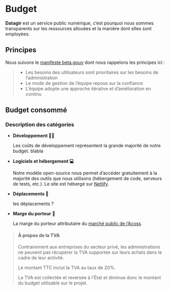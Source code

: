 
# Budget

**Datagir** est un service public numérique, c’est pourquoi nous
sommes transparents sur les ressources allouées et la manière dont elles sont
employées.

## Principes

Nous suivons le [manifeste beta.gouv](https://beta.gouv.fr/approche/manifeste)
dont nous rappelons les principes ici&nbsp;:

> - Les besoins des utilisateurs sont prioritaires sur les besoins de l’administration
> - Le mode de gestion de l’équipe repose sur la confiance
> - L’équipe adopte une approche itérative et d’amélioration en continu

## Budget consommé

<SelectYear />

### Description des catégories

- **Développement 👨‍💻**

  Les coûts de développement représentent la grande majorité de notre budget. blabla

- **Logiciels et hébergement 💻**

  Notre modèle open-source nous permet d’accéder gratuitement à la majorité des
  outils que nous utilisons (hébergement de code, serveurs de tests, etc.). Le
  site est hébergé sur [Netlify](https://www.netlify.com).

- **Déplacements 🚅**

  les déplacements ?

- **Marge du porteur 🤝**

  La marge du porteur attributaire du
  [marché public de l’Acoss](https://www.acoss.fr/home/fournisseurs.html).

> #### À propos de la TVA
>
> Contrairement aux entreprises du secteur privé, les administrations ne peuvent
> pas récupérer la TVA supportée sur leurs achats dans le cadre de leur
> activité.
>
> Le montant TTC inclut la TVA au taux de 20%.
>
> La TVA est collectée et reversée à l'État et diminue donc le montant du budget
> utilisable sur le projet.
